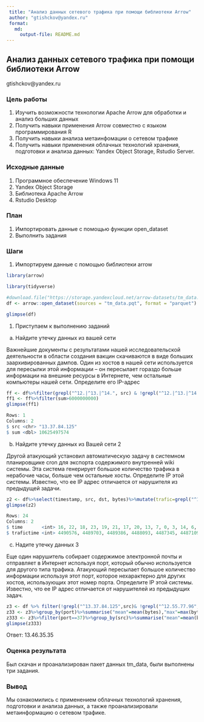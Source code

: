 ```yaml
---
 title: "Анализ данных сетевого трафика при помощи библиотеки Arrow"
 author: "gtishckov@yandex.ru"
 format: 
   md:
     output-file: README.md
---
```


## Анализ данных сетевого трафика при помощи библиотеки Arrow

gtishckov@yandex.ru

### Цель работы

1. Изучить возможности технологии Apache Arrow для обработки и анализ больших
 данных
2. Получить навыки применения Arrow совместно с языком программирования R
3. Получить навыки анализа 
метаинфомации о сетевом трафике
4. Получить навыки применения облачных технологий хранения, подготовки и
 анализа данных: Yandex Object Storage, Rstudio Server.
 
### Исходные данные

1. Программное обеспечение Windows 11
2. Yandex Object Storage
3. Библиотека Apache Arrow
4. Rstudio Desktop

### План

1. Импортировать данные с помощью функции open_dataset
2. Выполнить задания

### Шаги 

1. Импортируем данные с помощью библиотеки arrow

```r
library(arrow)
```

```r
library(tidyverse)
```

```r
#download.file("https://storage.yandexcloud.net/arrow-datasets/tm_data.pqt",destfile = "tm_data.pqt")
df <- arrow::open_dataset(sources = "tm_data.pqt", format = "parquet")
```

```r
glimpse(df)
```

1. Приступаем к выполнению заданий

a) Найдите утечку данных из вашей сети

Важнейшие документы с результатами нашей исследовательской деятельности в области создания вакцин скачиваются в виде больших заархивированных дампов. Один из хостов в нашей сети используется для пересылки этой информации – он пересылает гораздо больше информации на внешние ресурсы в Интернете, чем остальные компьютеры нашей сети. Определите его IP-адрес
 
```r
ff <- df%>%filter(grepl("^12.|^13.|^14.", src) & !grepl("^12.|^13.|^14.", dst))%>%group_by(src) %>% summarise("sum" = sum(bytes)) %>% select(src,sum) 
ff1 <- ff%>%filter(sum>6000000000)
glimpse(ff1)
```

```r
Rows: 1
Columns: 2
$ src <chr> "13.37.84.125"
$ sum <dbl> 10625497574
```

b) Найдите утечку данных из Вашей сети 2

Другой атакующий установил автоматическую задачу в системном планировщике cron для экспорта содержимого внутренней wiki системы. Эта система генерирует большое количество трафика в нерабочие часы, больше чем остальные хосты. Определите IP этой системы. Известно, что ее IP адрес отличается от нарушителя из предыдущей задачи.

```r
z2 <- df%>%select(timestamp, src, dst, bytes)%>%mutate(trafic=grepl("^12.|^13.|^14.", src) & !grepl("^12.|^13.|^14.",dst),time=hour(as_datetime(timestamp/1000))) %>%filter(trafic==TRUE,time>=0&time<=24)%>% group_by(time)%>%summarise(trafictime=n())%>%arrange(desc(trafictime))
glimpse(z2)
```

```r
Rows: 24
Columns: 2
$ time       <int> 16, 22, 18, 23, 19, 21, 17, 20, 13, 7, 0, 3, 14, 6, 12, 10,…
$ trafictime <int> 4490576, 4489703, 4489386, 4488093, 4487345, 4487109, 44835…
```
c) Надите утечку данных 3

Еще один нарушитель собирает содержимое электронной почты и отправляет в Интернет используя порт, который обычно используется для другого типа трафика. Атакующий пересылает большое количество информации используя этот порт, которое нехарактерно для других хостов, использующих этот номер порта. Определите IP этой системы. Известно, что ее IP адрес отличается от нарушителей из предыдущих задач.

```r
z3 <- df %>% filter(!grepl("^13.37.84.125",src)& !grepl("^12.55.77.96",src))%>% select(src, bytes, port) 
z33 <- z3%>%group_by(port)%>%summarise("mean"=mean(bytes),"max"=max(bytes),"sum"=sum(bytes))%>%mutate("Raz"= max-mean)%>%filter(Raz!=0, Raz>170000)
z333 <- z3%>%filter(port==37)%>%group_by(src)%>%summarise("mean"=mean(bytes))%>%filter(mean>37543)%>%select(src)
glimpse(z333)
```
Ответ: 13.46.35.35

### Оценка результата

Был скачан и проанализирован пакет данных tm_data, были выполнены три задания.

### Вывод

Мы ознакомились с применением облачных технологий хранения, подготовки и анализа данных, а также проанализировали метаинформацию о сетевом трафике.